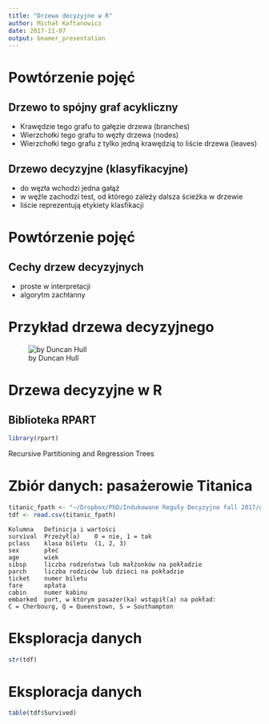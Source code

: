 ```yaml
---
title: "Drzewa decyzyjne w R"
author: Michał Kaftanowicz
date: 2017-11-07
output: beamer_presentation
---
```

  
# Powtórzenie pojęć
## Drzewo to spójny graf acykliczny
* Krawędzie tego grafu to gałęzie drzewa (branches)
* Wierzchołki tego grafu to węzły drzewa (nodes)
* Wierzchołki tego grafu z tylko jedną krawędzią to liście drzewa (leaves)

## Drzewo decyzyjne (klasyfikacyjne)
* do węzła wchodzi jedna gałąź
* w węźle zachodzi test, od którego zależy dalsza ścieżka w drzewie
* liście reprezentują etykiety klasfikacji

# Powtórzenie pojęć
## Cechy drzew decyzyjnych
* proste w interpretacji
* algorytm zachłanny

# Przykład drzewa decyzyjnego
![by Duncan Hull](images/Duncan_Hull.jpg)

# Drzewa decyzyjne w R
## Biblioteka RPART

```r
library(rpart)
```

Recursive Partitioning and Regression Trees

# Zbiór danych: pasażerowie Titanica

```r
titanic_fpath <- "~/Dropbox/PhD/Indukowane Reguły Decyzyjne fall 2017/github/data/titanic_train.csv"
tdf <- read.csv(titanic_fpath)
```

```
Kolumna   Definicja i wartości
survival  Przeżył(a)	0 = nie, 1 = tak
pclass    klasa biletu	(1, 2, 3)
sex       płeć
age       wiek
sibsp     liczba rodzeństwa lub małżonków na pokładzie
parch     liczba rodziców lub dzieci na pokładzie
ticket    numer biletu	
fare      opłata
cabin     numer kabinu
embarked  port, w którym pasażer(ka) wstąpił(a) na pokład: 
C = Cherbourg, Q = Queenstown, S = Southampton
```

# Eksploracja danych

```r
str(tdf)
```

# Eksploracja danych

```r
table(tdf$Survived)
```


